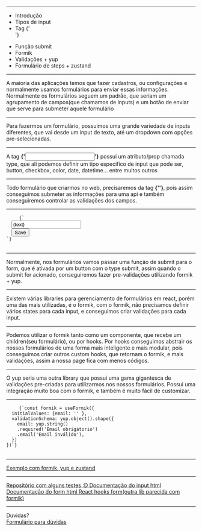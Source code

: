 

<Intro title="Formulários" image="coding" />

---

<Slide title="O que vamos ver hoje?">
  <ul>
    <Appear>
      <li>Introdução</li>
      <li>Tipos de input</li>
      <li>Tag {'<form>'}</li>
      <li>Função submit</li>
      <li>Formik</li>
      <li>Validações + yup</li>
      <li>Formulário de steps + zustand</li>
    </Appear>
  </ul>
</Slide>

---

<Slide title="Introdução">
  A maioria das aplicações temos que fazer cadastros, ou configurações e
  normalmente usamos formulários para enviar essas informações. Normalmente os
  formulários seguem um padrão, que seriam um agrupamento de campos(que chamamos
  de inputs) e um botão de enviar que serve para submeter aquele formulário
</Slide>

---

<Slide title="Tipos de input">
  Para fazermos um formulário, possuimos uma grande varíedade de inputs
  diferentes, que vai desde um input de texto, até um dropdown com opções
  pre-selecionadas.
</Slide>

---

<Slide title="Tipos de input">
  <span>
    A tag <b>{'<input>'}</b> possui um atributo/prop chamada type, que ali
    podemos definir um tipo especifico de input que pode ser, button, checkbox,
    color, date, datetime... entre muitos outros
  </span>
</Slide>

---

<Slide title="Tag <form>">
  <span>
    Todo formulário que criarmos no web, precisaremos da tag <b>{'<form>'}</b>,
    pois assim conseguimos submeter as informações para uma api e também
    conseguiremos controlar as validações dos campos.
  </span>
</Slide>

---

<Slide title="Tag form - Exemplo">
  <pre>
    <code>{`<form submit={onSubmit}>
  <input value={text} />
  <button type="submit">Save</button>
</form>`}</code>
  </pre>
</Slide>

---

<Slide title="Função submit">
  <span>
    Normalmente, nos formulários vamos passar uma função de submit para o form,
    que é ativada por um button com o type submit, assim quando o submit for
    acionado, conseguiremos fazer pre-validações utilizando formik + yup.
  </span>
</Slide>

---

<Slide title="Formik">
  <span>
    Existem várias libraries para gerenciamento de formulários em react, porém
    uma das mais utilizadas, é o formik, com o formik, não precisamos definir
    vários states para cada input, e conseguimos criar validações para cada
    input.
  </span>
</Slide>

---

<Slide title="Formik">
  <span>
    Podemos utilizar o formik tanto como um componente, que recebe um
    children(seu formulário), ou por hooks. Por hooks conseguimos abstrair os
    nossos formulários de uma forma mais inteligente e mais modular, pois
    conseguimos criar outros custom hooks, que retornam o formik, e mais
    validações, assim a nossa page fica com menos códigos.
  </span>
</Slide>

---

<Slide title="Validações + yup">
  <span>
    O yup seria uma outra library que possui uma gama gigantesca de validações
    pre-criadas para utilizarmos nos nossos formulários. Possui uma integração
    muito boa com o formik, e também é muito fácil de customizar.
  </span>
</Slide>

---

<Slide title="Yup + Formik - Exemplo">
  <pre>
    <code>{`const formik = useFormik({ 
  initialValues: {email: '' },
  validationSchema: yup.object().shape({
    email: yup.string()
    .required('Email obrigátorio')
    .email('Email inválido'),
  })
})`}</code>
  </pre>
</Slide>

---

<Slide title="Formulário de steps + zustand">
  <a
    href="https://codesandbox.io/s/formik-example-vrtu3t?file=/src/App.js"
    target="_blank"
  >
    Exemplo com formik, yup e zustand
  </a>
</Slide>

---

<Slide title="Referências">
  <a href="https://github.com/DavidDimon/awari-tests">
    Repositório com alguns testes :D
  </a>
  <a
    href="https://developer.mozilla.org/pt-BR/docs/Web/HTML/Element/input"
    target="_blank"
  >
    Documentação do input html
  </a>
  <a
    href="https://developer.mozilla.org/pt-BR/docs/Web/HTML/Element/form"
    target="_blank"
  >
    Documentação do form html
  </a>
  <a href="https://react-hook-form.com/" target="_blank">
    React hooks form(outra lib parecida com formik)
  </a>
</Slide>

---

<Slide title="Isso é tudo pessoal!">
  Duvidas?
  <br />
  <a href="https://forms.gle/NE5p3juqxmDaXyj3A">Formulário para dúvidas</a>
</Slide>
